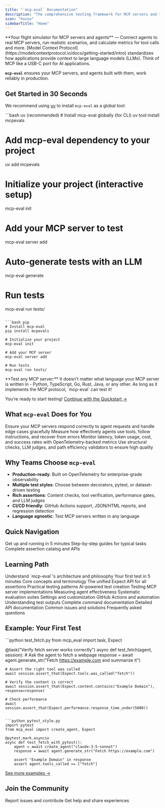 ```yaml
---
title: "`mcp-eval` Documentation"
description: "The comprehensive testing framework for MCP servers and tool-using agents."
icon: "house"
sidebarTitle: "Home"
---
```


<Note>
  **Your flight simulator for MCP servers and agents** — Connect agents to real MCP servers, run realistic scenarios, and calculate metrics for tool calls and more.
</Note>

<Info>
  [Model Context Protocol](https://modelcontextprotocol.io/docs/getting-started/intro)  standardizes how applications provide context to large language models (LLMs). Think of MCP like a USB-C port for AI applications. 
  
  
  **`mcp-eval`** ensures your MCP servers, and agents built with them, work reliably in production.
</Info>

## Get Started in 30 Seconds

We recommend using [uv](https://docs.astral.sh/uv/) to install `mcp-eval` as a global tool:

<CodeGroup>
```bash uv (recommended)
# Install mcp-eval globally (for CLI)
uv tool install mcpevals

# Add mcp-eval dependency to your project
uv add mcpevals

# Initialize your project (interactive setup)
mcp-eval init

# Add your MCP server to test
mcp-eval server add

# Auto-generate tests with an LLM
mcp-eval generate

# Run tests
mcp-eval run tests/
```

```bash pip
# Install mcp-eval
pip install mcpevals

# Initialize your project
mcp-eval init

# Add your MCP server
mcp-eval server add

# Run tests
mcp-eval run tests/
```
</CodeGroup>

<Info>
  **Test any MCP server:** It doesn't matter what language your MCP server is written in - Python, TypeScript, Go, Rust, Java, or any other. As long as it implements the MCP protocol, `mcp-eval` can test it!
</Info>

<Check>You're ready to start testing! [Continue with the Quickstart →](./quickstart)</Check>

## What `mcp-eval` Does for You

<Columns cols={2}>
  <Card title="Test MCP Servers" icon="server">
    Ensure your MCP servers respond correctly to agent requests and handle edge cases gracefully
  </Card>
  <Card title="Evaluate Agents" icon="robot">
    Measure how effectively agents use tools, follow instructions, and recover from errors
  </Card>
  <Card title="Track Performance" icon="chart-line">
    Monitor latency, token usage, cost, and success rates with OpenTelemetry-backed metrics
  </Card>
  <Card title="Assert Quality" icon="check-circle">
    Use structural checks, LLM judges, and path efficiency validators to ensure high quality
  </Card>
</Columns>

## Why Teams Choose `mcp-eval`

- **Production-ready**: Built on OpenTelemetry for enterprise-grade observability
- **Multiple test styles**: Choose between decorators, pytest, or dataset-driven testing
- **Rich assertions**: Content checks, tool verification, performance gates, and LLM judges
- **CI/CD friendly**: GitHub Actions support, JSON/HTML reports, and regression detection
- **Language agnostic**: Test MCP servers written in any language

## Quick Navigation

<Columns cols={3}>
  <Card title="Quickstart" icon="rocket" href="./quickstart">
    Get up and running in 5 minutes
  </Card>
  <Card title="Common Workflows" icon="graduation-cap" href="./common-workflows">
    Step-by-step guides for typical tasks
  </Card>
  <Card title="API Reference" icon="code" href="./api-catalog">
    Complete assertion catalog and APIs
  </Card>
</Columns>

## Learning Path

<Tabs>
  <Tab title="Getting Started">
    <Columns cols={1}>
      <Card title="Overview" icon="map" href="./overview">
        Understand `mcp-eval`'s architecture and philosophy
      </Card>
      <Card title="Quickstart" icon="rocket" href="./quickstart">
        Your first test in 5 minutes
      </Card>
      <Card title="Concepts" icon="lightbulb" href="./concepts">
        Core concepts and terminology
      </Card>
    </Columns>
  </Tab>
  
  <Tab title="Writing Tests">
    <Columns cols={1}>
      <Card title="Assertions" icon="check" href="./assertions">
        The unified Expect API for all assertions
      </Card>
      <Card title="Common Workflows" icon="route" href="./common-workflows">
        Practical testing patterns
      </Card>
      <Card title="Test Generation" icon="wand-magic-sparkles" href="./test-generation">
        AI-powered test creation
      </Card>
    </Columns>
  </Tab>
  
  <Tab title="Evaluation Types">
    <Columns cols={1}>
      <Card title="Server Evaluation" icon="server" href="./server-evaluation">
        Testing MCP server implementations
      </Card>
      <Card title="Agent Evaluation" icon="robot" href="./agent-evaluation">
        Measuring agent effectiveness
      </Card>
      <Card title="Datasets" icon="database" href="./datasets">
        Systematic evaluation suites
      </Card>
    </Columns>
  </Tab>
  
  <Tab title="Configuration">
    <Columns cols={1}>
      <Card title="Configuration" icon="gear" href="./configuration">
        Settings and customization
      </Card>
      <Card title="CI/CD" icon="circle-play" href="./ci-cd">
        GitHub Actions and automation
      </Card>
      <Card title="Reports" icon="chart-bar" href="./reports">
        Understanding test outputs
      </Card>
    </Columns>
  </Tab>
  
  <Tab title="Reference">
    <Columns cols={1}>
      <Card title="CLI Reference" icon="terminal" href="./cli-reference">
        Complete command documentation
      </Card>
      <Card title="API Reference" icon="code" href="./api-catalog">
        Detailed API documentation
      </Card>
      <Card title="Troubleshooting" icon="wrench" href="./troubleshooting">
        Common issues and solutions
      </Card>
      <Card title="FAQ" icon="question-circle" href="./faq">
        Frequently asked questions
      </Card>
    </Columns>
  </Tab>
</Tabs>

## Example: Your First Test

<CodeGroup>
```python test_fetch.py
from mcp_eval import task, Expect

@task("Verify fetch server works correctly")
async def test_fetch(agent, session):
    # Ask the agent to fetch a webpage
    response = await agent.generate_str("Fetch https://example.com and summarize it")
    
    # Assert the right tool was called
    await session.assert_that(Expect.tools.was_called("fetch"))
    
    # Verify the content is correct
    await session.assert_that(Expect.content.contains("Example Domain"), response=response)
    
    # Check performance
    await session.assert_that(Expect.performance.response_time_under(5000))
```

```python pytest_style.py
import pytest
from mcp_eval import create_agent, Expect

@pytest.mark.asyncio
async def test_fetch_with_pytest():
    agent = await create_agent("claude-3-5-sonnet")
    response = await agent.generate_str("Fetch https://example.com")
    
    assert "Example Domain" in response
    assert agent.tools_called == ["fetch"]
```
</CodeGroup>

<Tip>[See more examples →](./examples)</Tip>

## Join the Community

<Columns cols={2}>
  <Card title="GitHub" icon="github" href="https://github.com/lastmile-ai/mcp-eval">
    Report issues and contribute
  </Card>
  <Card title="Discord" icon="discord" href="https://discord.gg/mcp-eval">
    Get help and share experiences
  </Card>
</Columns>

